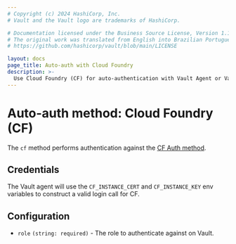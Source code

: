 ```yaml
---
# Copyright (c) 2024 HashiCorp, Inc.
# Vault and the Vault logo are trademarks of HashiCorp.

# Documentation licensed under the Business Source License, Version 1.1.
# The original work was translated from English into Brazilian Portuguese.
# https://github.com/hashicorp/vault/blob/main/LICENSE

layout: docs
page_title: Auto-auth with Cloud Foundry
description: >-
  Use Cloud Foundry (CF) for auto-authentication with Vault Agent or Vault Proxy.
---
```


# Auto-auth method: Cloud Foundry (CF)

The `cf` method performs authentication against the [CF Auth
method](/vault/docs/auth/cf).

## Credentials

The Vault agent will use the `CF_INSTANCE_CERT` and `CF_INSTANCE_KEY` env variables to
construct a valid login call for CF.

## Configuration

- `role` `(string: required)` - The role to authenticate against on Vault.
